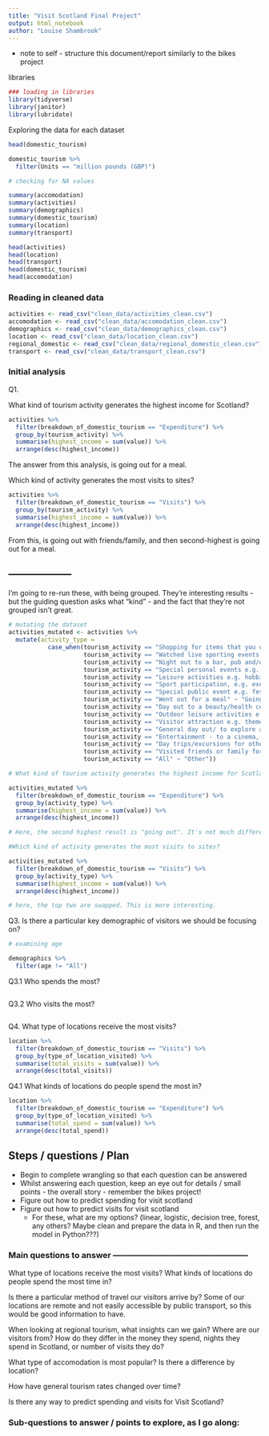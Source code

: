```yaml
---
title: "Visit Scotland Final Project"
output: html_notebook
author: "Louise Shambrook"
---
```


- note to self - structure this document/report similarly to the bikes project

libraries
```r
### loading in libraries
library(tidyverse)
library(janitor)
library(lubridate)

```


Exploring the data for each dataset
```r
head(domestic_tourism)

domestic_tourism %>%
  filter(Units == "million pounds (GBP)")

# checking for NA values

summary(accomodation)
summary(activities)
summary(demographics)
summary(domestic_tourism)
summary(location)
summary(transport)

head(activities)
head(location)
head(transport)
head(domestic_tourism)
head(accomodation)
```


### Reading in cleaned data

```r
activities <- read_csv("clean_data/activities_clean.csv")
accomodation <- read_csv("clean_data/accomodation_clean.csv")
demographics <- read_csv("clean_data/demographics_clean.csv")
location <- read_csv("clean_data/location_clean.csv")
regional_domestic <- read_csv("clean_data/regional_domestic_clean.csv")
transport <- read_csv("clean_data/transport_clean.csv")

```

### Initial analysis

Q1.

What kind of tourism activity generates the highest income for Scotland?
```r
activities %>%
  filter(breakdown_of_domestic_tourism == "Expenditure") %>%
  group_by(tourism_activity) %>%
  summarise(highest_income = sum(value)) %>%
  arrange(desc(highest_income))
```
The answer from this analysis, is going out for a meal. 


Which kind of activity generates the most visits to sites?
```r
activities %>%
  filter(breakdown_of_domestic_tourism == "Visits") %>%
  group_by(tourism_activity) %>%
  summarise(highest_income = sum(value)) %>%
  arrange(desc(highest_income))
```
From this, is going out with friends/family, and then second-highest is going out for a meal.

## ------------------
I'm going to re-run these, with being grouped. They're interesting results - but the guiding question asks what "kind" - and the fact that they're not grouped isn't great.

```r
# mutating the dataset
activities_mutated <- activities %>%
  mutate(activity_type = 
           case_when(tourism_activity == "Shopping for items that you do not regularly buy" ~ "Shopping",
                     tourism_activity == "Watched live sporting events (not on TV)" ~ "Attend event (sports)",
                     tourism_activity == "Night out to a bar, pub and/or club" ~ "Going out",
                     tourism_activity == "Special personal events e.g. wedding, graduation" ~ "Attend event (personal)",
                     tourism_activity == "Leisure activities e.g. hobbies & evening classes" ~ "Leisure",
                     tourism_activity == "Sport participation, e.g. exercise classes, gym" ~ "Sports",
                     tourism_activity == "Special public event e.g. festival, exhibition" ~ "Attend event",
                     tourism_activity == "Went out for a meal" ~ "Going out",
                     tourism_activity == "Day out to a beauty/health centre/spa, etc." ~ "Leisure",
                     tourism_activity == "Outdoor leisure activities e.g. walking, golf" ~ "Leisure",
                     tourism_activity == "Visitor attraction e.g. theme park, museum, zoo" ~ "Day trip (visit attractions)",
                     tourism_activity == "General day out/ to explore an area" ~ "Day trip",
                     tourism_activity == "Entertainment - to a cinema, concert or theatre" ~ "Going out",
                     tourism_activity == "Day trips/excursions for other leisure purpose" ~ "Day trip",
                     tourism_activity == "Visited friends or family for leisure" ~ "Visit family/friends",
                     tourism_activity == "All" ~ "Other"))
```



```r
# What kind of tourism activity generates the highest income for Scotland?

activities_mutated %>%
  filter(breakdown_of_domestic_tourism == "Expenditure") %>%
  group_by(activity_type) %>%
  summarise(highest_income = sum(value)) %>%
  arrange(desc(highest_income))

# Here, the second highest result is "going out". It's not much different - which I guess is good? It's just a bit more readable.
```

```r
#Which kind of activity generates the most visits to sites?

activities_mutated %>%
  filter(breakdown_of_domestic_tourism == "Visits") %>%
  group_by(activity_type) %>%
  summarise(highest_income = sum(value)) %>%
  arrange(desc(highest_income))

# here, the top two are swapped. This is more interesting. 
```

Q3. 
Is there a particular key demographic of visitors we should be focusing on?
```r
# examining age

demographics %>%
  filter(age != "All")
```


Q3.1 Who spends the most?
```r

```

Q3.2 Who visits the most?
```r

```


Q4.
What type of locations receive the most visits? 
```r
location %>%
  filter(breakdown_of_domestic_tourism == "Visits") %>%
  group_by(type_of_location_visited) %>%
  summarise(total_visits = sum(value)) %>%
  arrange(desc(total_visits))
```

Q4.1
What kinds of locations do people spend the most in?
```r
location %>%
  filter(breakdown_of_domestic_tourism == "Expenditure") %>%
  group_by(type_of_location_visited) %>%
  summarise(total_spend = sum(value)) %>%
  arrange(desc(total_spend))
```


## Steps / questions / Plan


- Begin to complete wrangling so that each question can be answered
- Whilst answering each question, keep an eye out for details / small points - the overall story - remember the bikes project!
- Figure out how to predict spending for visit scotland
- Figure out how to predict visits for visit scotland
    - For these, what are my options? (linear, logistic, decision tree, forest, any others? Maybe clean and prepare the data in R, and then run the model in Python???)


### Main questions to answer --------------------------------------------------



What type of locations receive the most visits? What kinds of locations do people spend the most time in?

Is there a particular method of travel our visitors arrive by? Some of our locations are remote and not easily accessible by public transport, so this would be good information to have.

When looking at regional tourism, what insights can we gain? Where are our visitors from? How do they differ in the money they spend, nights they spend in Scotland, or number of visits they do?

What type of accomodation is most popular? Is there a difference by location?

How have general tourism rates changed over time?

Is there any way to predict spending and visits for Visit Scotland?


### Sub-questions to answer / points to explore, as I go along: